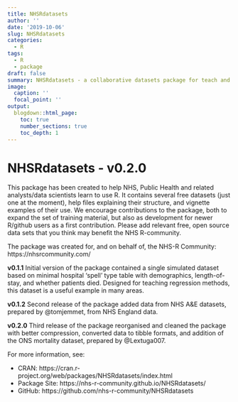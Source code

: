 ```yaml
---
title: NHSRdatasets
author: ''
date: '2019-10-06'
slug: NHSRdatasets
categories:
  - R
tags:
  - R
  - package
draft: false
summary: NHSRdatasets - a collaborative datasets package for teach and learning R in healthcare contexts
image:
  caption: ''
  focal_point: ''
output:
  blogdown::html_page:
    toc: true
    number_sections: true
    toc_depth: 1
---
```


# NHSRdatasets - v0.2.0 

This package has been created to help NHS, Public Health and related analysts/data scientists learn to use R. It contains several free datasets (just one at the moment), help files explaining their structure, and vignette examples of their use. We encourage contributions to the package, both to expand the set of training material, but also as development for newer R/github users as a first contribution. Please add relevant free, open source data sets that you think may benefit the NHS R-community.

The package was created for, and on behalf of, the NHS-R Community:  https://nhsrcommunity.com/

__v0.1.1__  Initial version of the package contained a single simulated dataset based on minimal hospital 'spell' type table with demographics, length-of-stay, and whether patients died.  Designed for teaching regression methods, this dataset is a useful example in many areas.

__v0.1.2__ Second release of the package added data from NHS A&E datasets, prepared by @tomjemmet, from NHS England data.

__v0.2.0__ Third release of the package reorganised and cleaned the package with better compression, converted data to tibble formats, and addition of the ONS mortality dataset, prepared by @Lextuga007.

For more information, see:

- CRAN: https://cran.r-project.org/web/packages/NHSRdatasets/index.html
- Package Site: https://nhs-r-community.github.io/NHSRdatasets/
- GitHub: https://github.com/nhs-r-community/NHSRdatasets


